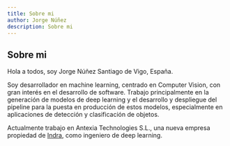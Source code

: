 ```yaml
---
title: Sobre mi
author: Jorge Núñez
description: Sobre mi
---
```


## Sobre mi

Hola a todos, soy <span class="important-text">Jorge Núñez Santiago</span> de Vigo, España.

Soy <span class="important-text">desarrollador en machine learning</span>, centrado en Computer Vision, con gran interés en el desarrollo de software. Trabajo principalmente en la generación de modelos de deep learning y el desarrollo y despliegue del pipeline para la puesta en producción de estos modelos, especialmente en aplicaciones de detección y clasificación de objetos.

Actualmente trabajo en Antexia Technologies S.L., una nueva empresa propiedad de <a href="https://www.indracompany.com/" target="_blank">Indra</a>, como ingeniero de deep learning.
